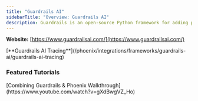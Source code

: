 ```yaml
---
title: "Guardrails AI"
sidebarTitle: "Overview: Guardrails AI"
description: Guardrails is an open-source Python framework for adding programmable input/output validators to LLM applications, ensuring safe, structured, and compliant model interactions
---
```


**Website:** [https://www.guardrailsai.com/](https://www.guardrailsai.com/)

<Columns cols={1}>
  <Card img="https://storage.googleapis.com/arize-phoenix-assets/assets/images/phoenix-docs-images/744e71c6-image.avif">
    [**Guardrails AI Tracing**](/phoenix/integrations/frameworks/guardrails-ai/guardrails-ai-tracing)
  </Card>
</Columns>

### Featured Tutorials

<Columns cols={1}>
  <Card img="https://storage.googleapis.com/arize-phoenix-assets/assets/images/phoenix-docs-images/a7759586-image.jpeg">
    [Combining Guardrails & Phoenix Walkthrough](https://www.youtube.com/watch?v=gXdBwgVZ_Ho)
  </Card>
</Columns>


